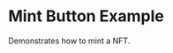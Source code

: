 
# Mint Button Example

<StackblitzLink
  entrypointFile="app/examples/mint-button/page.tsx"
  browserPath="/examples/mint-button"
/>

Demonstrates how to mint a NFT.
